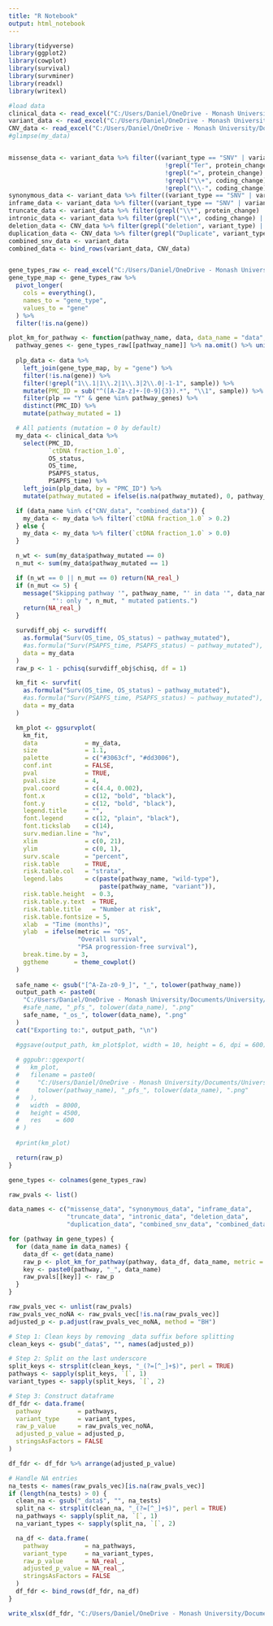 ---
title: "R Notebook"
output: html_notebook
---

```{r}
library(tidyverse)
library(ggplot2)
library(cowplot)
library(survival)
library(survminer)
library(readxl)
library(writexl)

#load data
clinical_data <- read_excel("C:/Users/Daniel/OneDrive - Monash University/Documents/University/GNA5900/clinical_data.xlsx")
variant_data <- read_excel("C:/Users/Daniel/OneDrive - Monash University/Documents/University/GNA5900/combined_variants.xlsx")
CNV_data <- read_excel("C:/Users/Daniel/OneDrive - Monash University/Documents/University/GNA5900/combined_cnvs.xlsx", sheet = 1)
#glimpse(my_data)


missense_data <- variant_data %>% filter((variant_type == "SNV" | variant_type == "Complex") &
                                           !grepl("Ter", protein_change) &
                                           !grepl("=", protein_change) &
                                           !grepl("\\+", coding_change) &
                                           !grepl("\\-", coding_change))
synonymous_data <- variant_data %>% filter((variant_type == "SNV" | variant_type == "Complex") & grepl("=", protein_change))
inframe_data <- variant_data %>% filter((variant_type == "SNV" | variant_type == "Complex") & !grepl("\\*", protein_change))
truncate_data <- variant_data %>% filter(grepl("\\*", protein_change) | grepl("Ter", protein_change))
intronic_data <- variant_data %>% filter(grepl("\\+", coding_change) | grepl("\\-", coding_change))
deletion_data <- CNV_data %>% filter(grepl("deletion", variant_type) | grepl("Deletion", variant_type))
duplication_data <- CNV_data %>% filter(grepl("Duplicate", variant_type))
combined_snv_data <- variant_data
combined_data <- bind_rows(variant_data, CNV_data)


gene_types_raw <- read_excel("C:/Users/Daniel/OneDrive - Monash University/Documents/University/GNA5900/variant_classes.xlsx")
gene_type_map <- gene_types_raw %>%
  pivot_longer(
    cols = everything(),
    names_to = "gene_type",
    values_to = "gene"
  ) %>%
  filter(!is.na(gene))
```

```{r}
plot_km_for_pathway <- function(pathway_name, data, data_name = "data", metric="OS") {
  pathway_genes <- gene_types_raw[[pathway_name]] %>% na.omit() %>% unique()
  
  plp_data <- data %>%
    left_join(gene_type_map, by = "gene") %>%
    filter(!is.na(gene)) %>%
    filter(!grepl("1\\.1|1\\.2|1\\.3|2\\.0|-1-1", sample)) %>%
    mutate(PMC_ID = sub("^([A-Za-z]+-[0-9]{3}).*", "\\1", sample)) %>%
    filter(plp == "Y" & gene %in% pathway_genes) %>%
    distinct(PMC_ID) %>%
    mutate(pathway_mutated = 1)

  # All patients (mutation = 0 by default)
  my_data <- clinical_data %>%
    select(PMC_ID,
           `ctDNA fraction_1.0`,
           OS_status,
           OS_time,
           PSAPFS_status,
           PSAPFS_time) %>%
    left_join(plp_data, by = "PMC_ID") %>%
    mutate(pathway_mutated = ifelse(is.na(pathway_mutated), 0, pathway_mutated))

  if (data_name %in% c("CNV_data", "combined_data")) {
    my_data <- my_data %>% filter(`ctDNA fraction_1.0` > 0.2)
  } else {
    my_data <- my_data %>% filter(`ctDNA fraction_1.0` > 0.0)
  }

  n_wt <- sum(my_data$pathway_mutated == 0)
  n_mut <- sum(my_data$pathway_mutated == 1)

  if (n_wt == 0 || n_mut == 0) return(NA_real_)
  if (n_mut <= 5) {
    message("Skipping pathway '", pathway_name, "' in data '", data_name,
            "': only ", n_mut, " mutated patients.")
    return(NA_real_)
  }

  survdiff_obj <- survdiff(
    as.formula("Surv(OS_time, OS_status) ~ pathway_mutated"),
    #as.formula("Surv(PSAPFS_time, PSAPFS_status) ~ pathway_mutated"),
    data = my_data
  )
  raw_p <- 1 - pchisq(survdiff_obj$chisq, df = 1)

  km_fit <- survfit(
    as.formula("Surv(OS_time, OS_status) ~ pathway_mutated"),
    #as.formula("Surv(PSAPFS_time, PSAPFS_status) ~ pathway_mutated"),
    data = my_data
  )

  km_plot <- ggsurvplot(
    km_fit,
    data             = my_data,
    size             = 1.1,
    palette          = c("#3063cf", "#dd3006"),
    conf.int         = FALSE,
    pval             = TRUE,
    pval.size        = 4,
    pval.coord       = c(4.4, 0.002),
    font.x           = c(12, "bold", "black"),
    font.y           = c(12, "bold", "black"),
    legend.title     = "",
    font.legend      = c(12, "plain", "black"),
    font.tickslab    = c(14),
    surv.median.line = "hv",
    xlim             = c(0, 21),
    ylim             = c(0, 1),
    surv.scale       = "percent",
    risk.table       = TRUE,
    risk.table.col   = "strata",
    legend.labs      = c(paste(pathway_name, "wild-type"),
                         paste(pathway_name, "variant")),
    risk.table.height  = 0.3,
    risk.table.y.text  = TRUE,
    risk.table.title   = "Number at risk",
    risk.table.fontsize = 5,
    xlab  = "Time (months)",
    ylab  = ifelse(metric == "OS",
                   "Overall survival",
                   "PSA progression-free survival"),
    break.time.by = 3,
    ggtheme       = theme_cowplot()
  )
  
  safe_name <- gsub("[^A-Za-z0-9_]", "_", tolower(pathway_name))
  output_path <- paste0(
    "C:/Users/Daniel/OneDrive - Monash University/Documents/University/GNA5900/figures/",
    #safe_name, "_pfs_", tolower(data_name), ".png"
    safe_name, "_os_", tolower(data_name), ".png"
  )
  cat("Exporting to:", output_path, "\n")

  #ggsave(output_path, km_plot$plot, width = 10, height = 6, dpi = 600)
  
  # ggpubr::ggexport(
  #   km_plot,
  #   filename = paste0(
  #     "C:/Users/Daniel/OneDrive - Monash University/Documents/University/GNA5900/figures/",
  #     tolower(pathway_name), "_pfs_", tolower(data_name), ".png"
  #   ),
  #   width  = 8000,
  #   height = 4500,
  #   res    = 600
  # )
  
  #print(km_plot)

  return(raw_p)
}
```

```{r}
gene_types <- colnames(gene_types_raw)

raw_pvals <- list()

data_names <- c("missense_data", "synonymous_data", "inframe_data",
                "truncate_data", "intronic_data", "deletion_data",
                "duplication_data", "combined_snv_data", "combined_data", "CNV_data")

for (pathway in gene_types) {
  for (data_name in data_names) {
    data_df <- get(data_name)
    raw_p <- plot_km_for_pathway(pathway, data_df, data_name, metric = "OS")
    key <- paste0(pathway, "_", data_name)
    raw_pvals[[key]] <- raw_p
  }
}

raw_pvals_vec <- unlist(raw_pvals)
raw_pvals_vec_noNA <- raw_pvals_vec[!is.na(raw_pvals_vec)]
adjusted_p <- p.adjust(raw_pvals_vec_noNA, method = "BH")

# Step 1: Clean keys by removing _data suffix before splitting
clean_keys <- gsub("_data$", "", names(adjusted_p))

# Step 2: Split on the last underscore
split_keys <- strsplit(clean_keys, "_(?=[^_]+$)", perl = TRUE)
pathways <- sapply(split_keys, `[`, 1)
variant_types <- sapply(split_keys, `[`, 2)

# Step 3: Construct dataframe
df_fdr <- data.frame(
  pathway          = pathways,
  variant_type     = variant_types,
  raw_p_value      = raw_pvals_vec_noNA,
  adjusted_p_value = adjusted_p,
  stringsAsFactors = FALSE
)

df_fdr <- df_fdr %>% arrange(adjusted_p_value)

# Handle NA entries
na_tests <- names(raw_pvals_vec)[is.na(raw_pvals_vec)]
if (length(na_tests) > 0) {
  clean_na <- gsub("_data$", "", na_tests)
  split_na <- strsplit(clean_na, "_(?=[^_]+$)", perl = TRUE)
  na_pathways <- sapply(split_na, `[`, 1)
  na_variant_types <- sapply(split_na, `[`, 2)

  na_df <- data.frame(
    pathway          = na_pathways,
    variant_type     = na_variant_types,
    raw_p_value      = NA_real_,
    adjusted_p_value = NA_real_,
    stringsAsFactors = FALSE
  )
  df_fdr <- bind_rows(df_fdr, na_df)
}

write_xlsx(df_fdr, "C:/Users/Daniel/OneDrive - Monash University/Documents/University/GNA5900/figures/pathway_os_km_pvalues.xlsx")
```